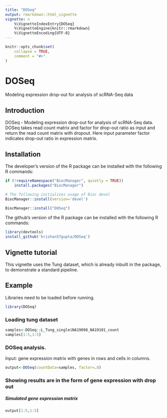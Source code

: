 ```yaml
---
title: "DOSeq"
output: rmarkdown::html_vignette
vignette: >
    %\VignetteIndexEntry{DOSeq}
    %\VignetteEngine{knitr::rmarkdown}
    %\VignetteEncoding{UTF-8}
---
```


```r
knitr::opts_chunk$set(
    collapse = TRUE,
    comment = "#>"
)
```

#  DOSeq

Modeling expression drop-out for analysis of scRNA-Seq data

## Introduction

DOSeq - Modeling expression drop-out for analysis of scRNA-Seq 
data. DOSeq takes read count matrix and factor for drop-out ratio as input
and return the read count matrix with dropout. Here input parameter factor 
indicates drop-out ratio in expression matrix.

## Installation

The developer's version of the R package can be installed 
with the following R commands:
```r
if (!requireNamespace("BiocManager", quietly = TRUE))
    install.packages("BiocManager")

# The following initializes usage of Bioc devel
BiocManager::install(version='devel')

BiocManager::install("DOSeq")
```
The github's version of the R package can be installed 
with the following R commands:
```r
library(devtools)
install_github('krishan57gupta/DOSeq')
```
## Vignette tutorial

This vignette uses the Tung dataset, which is already inbuilt in the package, 
to demonstrate a standard pipeline. 

## Example

Libraries need to be loaded before running.


```r
library(DOSeq)
```

### Loading tung dataset
```r
samples<-DOSeq::L_Tung_single$NA19098_NA19101_count
samples[1:5,1:5]
```

### DOSeq analysis. 
Input: gene expression matrix with genes in rows and cells in columns.

```r
output<-DOSeq(countData=samples, factor=.8)
```

### Showing results are in the form of gene expression with drop out
##### Simulated gene expression matrix

```r
output[1:5,1:5]
```
